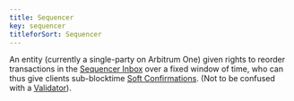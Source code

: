 ```yaml
---
title: Sequencer
key: sequencer
titleforSort: Sequencer
---
```


An entity (currently a single-party on Arbitrum One) given rights to reorder transactions in the [Sequencer Inbox](/intro/glossary#sequencer-inbox) over a fixed window of time, who can thus give clients sub-blocktime [Soft Confirmations](/intro/glossary#soft-confirmation). (Not to be confused with a [Validator](/intro/glossary#validator)).
